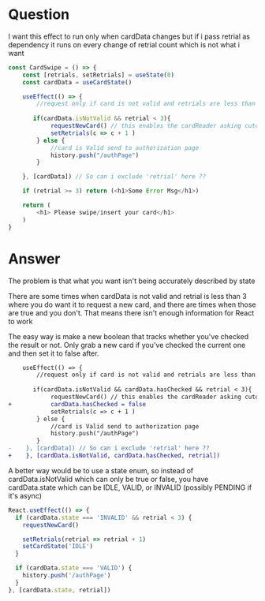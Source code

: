 
# Question

I want this effect to run only when cardData changes but if i pass retrial as dependency it runs on every change of retrial count which is not what i want

```js
const CardSwipe = () => {
    const [retrials, setRetrials] = useState(0)
    const cardData = useCardState()

    useEffect(() => {
        //request only if card is not valid and retrials are less than 3
        
       if(cardData.isNotValid && retrial < 3){
            requestNewCard() // this enables the cardReader asking cutomer to swipe/insert
            setRetrials(c => c + 1 )
        } else {
            //card is Valid send to authorization page
            history.push("/authPage")
        }

    }, [cardData]) // So can i exclude 'retrial' here ??

    if (retrial >= 3) return (<h1>Some Error Msg</h1>)

    return (
        <h1> Please swipe/insert your card</h1>
    )
}
```

# Answer

The problem is that what you want isn't being accurately described by state

There are some times when cardData is not valid and retrial is less than 3 where you do want it to request a new card, and there are times when those are true and you don't. That means there isn't enough information for React to work

The easy way is make a new boolean that tracks whether you've checked the result or not. Only grab a new card if you've checked the current one and then set it to false after.

```diff
    useEffect(() => {
        //request only if card is not valid and retrials are less than 3
        
       if(cardData.isNotValid && cardData.hasChecked && retrial < 3){
            requestNewCard() // this enables the cardReader asking cutomer to swipe/insert
+           cardData.hasChecked = false
            setRetrials(c => c + 1 )
        } else {
            //card is Valid send to authorization page
            history.push("/authPage")
        }
-    }, [cardData]) // So can i exclude 'retrial' here ??
+    }, [cardData.isNotValid, cardData.hasChecked, retrial])
```

A better way would be to use a state enum, so instead of cardData.isNotValid which can only be true or false, you have cardData.state which can be IDLE, VALID, or INVALID (possibly PENDING if it's async)

```js
React.useEffect(() => {
  if (cardData.state === 'INVALID' && retrial < 3) {
    requestNewCard()

    setRetrials(retrial => retrial + 1)
    setCardState('IDLE')
  }

  if (cardData.state === 'VALID') {
    history.push('/authPage')
  }
}, [cardData.state, retrial])
```
